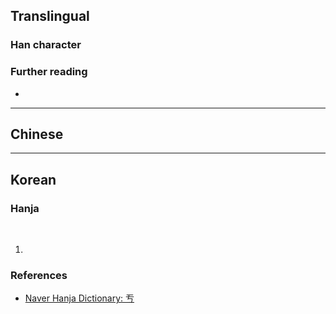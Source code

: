 {{character info}}

==Translingual==

===Han character===
{{Han char|rn=1|rad=一|as=02|sn=3|four=|canj=MKS,XXMKS|ids=⿱一𠀁}}

===Further reading===
* {{Han ref|kx=0086.071|dj=0177.051|hdz=10005.020|uh=4E90|ud=20112}}

----

==Chinese==
{{zh-see|于|a}}

----

==Korean==

===Hanja===
{{ko-hanja|[[땅]] [[이름]]|울}}<br>
{{ko-hanja|어조사|우}}

# {{rfdef|ko|sort=一02}}

===References===
* [https://hanja.dict.naver.com/hanja?q=%E4%BA%90 Naver Hanja Dictionary: 亐]